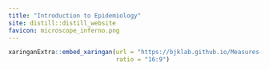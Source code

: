 ```yaml
---
title: "Introduction to Epidemiology"
site: distill::distill_website
favicon: microscope_inferno.png
---
```


```r

xaringanExtra::embed_xaringan(url = "https://bjklab.github.io/Measures-of-Disease-in-Epidemiology/measures_of_disease_in_epidemiology_2020_bjk.html",
                              ratio = "16:9")



```

